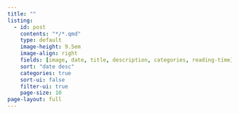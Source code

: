 ```yaml
---
title: ""
listing:
  - id: post
    contents: "*/*.qmd"
    type: default
    image-height: 9.5em
    image-align: right
    fields: [image, date, title, description, categories, reading-time]  
    sort: "date desc"
    categories: true
    sort-ui: false
    filter-ui: true
    page-size: 10
page-layout: full
---
```


::: {#post}
:::